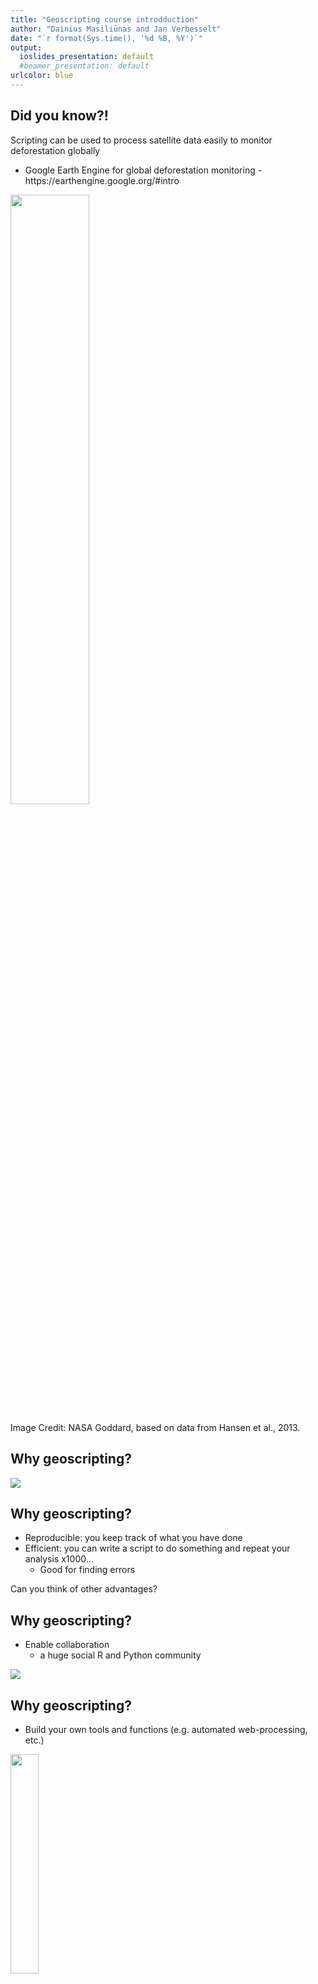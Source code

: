 ```yaml
---
title: "Geoscripting course introdduction"
author: "Dainius Masiliūnas and Jan Verbesselt"
date: "`r format(Sys.time(), '%d %B, %Y')`"
output:
  ioslides_presentation: default
  #beamer_presentation: default
urlcolor: blue
---
```


## Did you know?!

Scripting can be used to process satellite data easily to monitor deforestation globally

- Google Earth Engine for global deforestation monitoring
      - https://earthengine.google.org/#intro

![](figs/forest-cover-global.png){width=50%}

Image Credit: NASA Goddard, based on data from Hansen et al., 2013.

## Why geoscripting?

![](figs/solve-cool-problems.png)

## Why geoscripting?

- Reproducible: you keep track of what you have done 
- Efficient: you can write a script to do something and repeat your analysis x1000... 
  - Good for finding errors

Can you think of other advantages?

## Why geoscripting?

-  Enable collaboration
    - a huge social R and Python community
    
![](figs/facebook.png)

## Why geoscripting?

- Build your own tools and functions (e.g. automated web-processing, etc.)

![](figs/16199604.jpg){width=30%}

[See demos!](https://geoscripting-wur.github.io/Scripting4Geo/#why-scripting)

## The Geoscripting course

Goal:

- Scripting to solve spatial challenges!
- **Learn by doing**
- **Learn how to keep on learning**


A team of `R` & `Python` experts who use geo-scripting languages 
every day helped to develop this course

## Who are we?

- Course coordinator: Dainius Masiliūnas, (Jan Verbesselt)
- Lecturers: Corné Vreugdenhil (Python week) and Andrei Mîrţ (Scoold & GEE)
- Teaching assistants: Matthew Needle, Kamiel Verhelst, Thanasis Antonopoulos
- Guest lecturers: Arend Ligtenberg, Nandika Tsendbazar, Judith Verstegen, Sabina Roşca, Benjamin Brede, Robert Masolele, Wanda de Keersmaecker, Milutin Milenković

## Geoscripting learning objectives

...are changing! In your case, by the end of the course, you should be able to:

- Demonstrate scripting skills by writing clear, documented and reproducible scripts to read, write and visualise spatial data 
- Use documentation, search tools and contribute to discussion platforms with reproducible examples as an aid to solve scripting challenges effectively
- Combine functions from novel libraries to efficiently process spatial data 
- Create an integrated software project that solves a spatial challenge 

## Course concept

Flipped Classroom concept:

![](figs/flipping-the-classroom.jpg)

* Experts from companies, research institutes and 
university will present (guest lectures)

## How will we learn all that?

![](figs/big-picture.svg){width=70%}
<!-- Uncomment below for PDF, above for HTML
![](figs/big-picture_svg-tex.pdf)-->

## What we will do every day

* 08:30 - 11:00: Self-study (individually)
* 11:00 - 12:00: Work on exercise of the day (in pairs)
* 12:00 - 13:00: Lunch break
* 13:00 - 15:00: Work on exercise of the day (in pairs)
* 15:00 - 15:30: Review exercise of two other teams
* 15:30 - 16:30: Discussion session
* 16:30 - 17:00: Guest lecture

Exceptions: Assignment days (Thursdays), the exam day and the project week: whole day work!

## Deliverables

* Daily exercises: in pairs, not graded, but peer reviewed; assignments and exam are very similar, so good practice!
* Weekly assignments: in pairs, graded (**20%**) and peer reviewed; peer review is graded too!
* Exam: individual, graded (**30%**), **not** peer reviewed but receive feedback from autotests, all practice.
* Final project: in pairs, graded (**50%**) and peer reviewed.
  * Think of a geoscripting topic feasible within 3.5 days with 2 people

Starter material will be made available for each group/person on GitHub: [https://github.com/geoscripting-2021](https://github.com/geoscripting-2021).
Every change in the starter is automatically submitted to Brightspace (CodeGrade), rubrics and automatic feedback is available there.

## Team work & helping each other

- Fill out your GitHub username by filling in [a form](https://forms.office.com/Pages/ResponsePage.aspx?id=5TfRJx92wU2viNJkMKuxj88C6SyKcgxPn86ClQcDHjRUOEpBVlgwVElFV1U3TDdER0k2MzFCSklOQSQlQCN0PWcu)
- Teams of two:
  - Create or join a group on Brightspace > Exercises > Exercise 1
  - For project work there is a possibility to change your groups

<div class="centered">
![](figs/teamwork.jpeg)
</div>

## Heeelp!

Confused?! Always start in Microsoft Teams!

- Announcements in the General channel!
- Each pair gets a channel! So you (and we) can talk to each other directly!
- Tabs at the top link to all content!
- Support in the Support channel! Simply join one (or more) of the ongoing meetings and raise your hand!
- Offline support on the Scoold Q&A platform!

## What we will do today

* 08:30 - 9:15:  Introduction presentation
* 09:30 - 10:00: Introduction to version control
* 10:00 - 12:00: Self-study
* 12:00 - 13:00: Lunch break
* 13:00 - **15:00**: Think about a topic for your project and submit your thoughts
* 15:00 - **15:30**: Review the idea of two other teams
* 15:30 - 16:00: Discussion session

Deadlines are always **hard**!

## Peer review

- When you do peer review, use the peer review team selector!
- You get a link to the repository of the teams you are supposed to review.
- Go to "Issues" and open an issue; enter your team name in the title.
- Review according to the rubric on Brightspace (CodeGrade) and the exercise/assignment description.

## Learning outcomes of today:

- Getting started with Linux, Git
- Submit an exercise to CodeGrade!
- Think of the project topic
    
## What  is a scripting language?

- A scripting language can interpret and automate the execution of tasks, instead of clicking!!!
- A scripting language is the glue, between different commands, functions, and objectives without the need to compile it for each OS (e.g. windows)
- This is different from like C/C++/Fortran 
    - these are languages that need to be compiled first.

## Compiling

Passing the source code through a compiler, which translates the `high-level language` instructions into an `exe`.

```r
library(png)
library(grid)
img <- readPNG("figs/traditionalCompiler.png")
grid.raster(img)
```

## The main scripting languages for GIS and Remote sensing currently are: 

- R
- Python
- GRASS (grass function are included in QGIS)
- JavaScript for geoweb scripting
- Matlab
- IDL (ENVI)
- ...

## Python versus R

- Python is a general purpose programming language
- R is particularly strong in statistical computing and graphics
- Syntactic differences between R and Python can be confusing  
- There are many R and Python packages for spatial analyses

![](figs/RPythonS.png)

## R packages
![](figs/worldcloudRpackage.png)

## Many programs have support for

 Python & R e.g.:
 
 - QGIS
 - GRASS
 - PostGIS

## Time for a break!

After that:

- Git presentation
- Try out Linux
- Git self-study
- Exercise 1

<!--- What is a "reproducible script"?

## Reproducibility

![](figs/rep_sci_cover.png)-->

<!--
```r
if (!file.exists(fn <- "figs/worldcloudRpackage.png")) {
    fn <- "figs/worldcloudRpackage.png"
    require(XML)
    require(tm)
    require(wordcloud)
    require(RColorBrewer)
    u = "http://cran.r-project.org/web/packages/available_packages_by_date.html"
    t = readHTMLTable(u)[[1]]
    ap.corpus <- Corpus(DataframeSource(data.frame(as.character(t[,3]))))
    ap.corpus <- tm_map(ap.corpus, removePunctuation)
    # ap.corpus <- tm_map(ap.corpus, tolower)
    #  txt.corpus <- tm_map(txt.corpus, tolower)
    # must be changed to
    ap.corpus <- tm_map(ap.corpus, content_transformer(tolower))
    ap.corpus <- tm_map(ap.corpus, function(x) removeWords(x, stopwords("english")))
    ap.tdm <- TermDocumentMatrix(ap.corpus)
    ap.m <- as.matrix(ap.tdm)
    ap.v <- sort(rowSums(ap.m),decreasing=TRUE)
    ap.d <- data.frame(word = names(ap.v),freq=ap.v)
    table(ap.d$freq)
    pal2 <- brewer.pal(8,"Dark2")
    png(fn, width=1280, height=800)
    wordcloud(ap.d$word,ap.d$freq, scale=c(8,.2),min.freq=3,
    max.words=Inf, random.order=FALSE, rot.per=.15, colors=pal2)
    dev.off()    
}
```
-->
